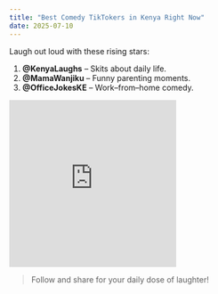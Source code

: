 ```yaml
---
title: "Best Comedy TikTokers in Kenya Right Now"
date: 2025-07-10
---
```


Laugh out loud with these rising stars:

1. **@KenyaLaughs** – Skits about daily life.  
2. **@MamaWanjiku** – Funny parenting moments.  
3. **@OfficeJokesKE** – Work–from–home comedy.  

<iframe width="300" height="300" src="https://www.tiktok.com/embed/your-embed-code" frameborder="0"></iframe>

> Follow and share for your daily dose of laughter!  

